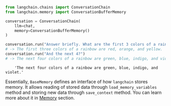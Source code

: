 ```python
from langchain.chains import ConversationChain
from langchain.memory import ConversationBufferMemory

conversation = ConversationChain(
    llm=chat,
    memory=ConversationBufferMemory()
)

conversation.run("Answer briefly. What are the first 3 colors of a rainbow?")
# -> The first three colors of a rainbow are red, orange, and yellow.
conversation.run("And the next 4?")
# -> The next four colors of a rainbow are green, blue, indigo, and violet.
```

<CodeOutputBlock lang="python">

```
    'The next four colors of a rainbow are green, blue, indigo, and violet.'
```

</CodeOutputBlock>

Essentially, `BaseMemory` defines an interface of how `langchain` stores memory. It allows reading of stored data through `load_memory_variables` method and storing new data through `save_context` method. You can learn more about it in [Memory](../memory.html) section.

